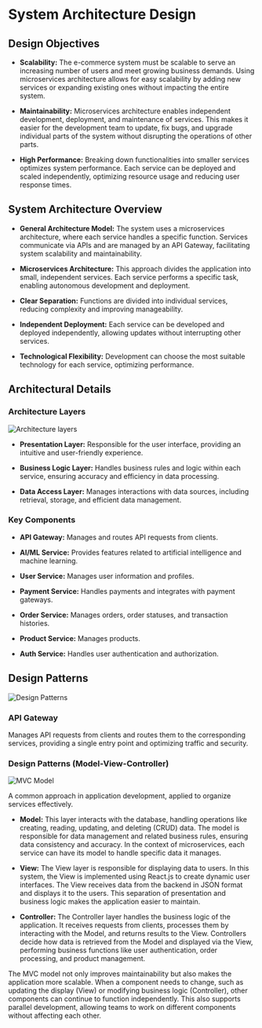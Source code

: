 # System Architecture Design

## Design Objectives

- **Scalability:** The e-commerce system must be scalable to serve an increasing number of users and meet growing business demands. Using microservices architecture allows for easy scalability by adding new services or expanding existing ones without impacting the entire system.

- **Maintainability:** Microservices architecture enables independent development, deployment, and maintenance of services. This makes it easier for the development team to update, fix bugs, and upgrade individual parts of the system without disrupting the operations of other parts.

- **High Performance:** Breaking down functionalities into smaller services optimizes system performance. Each service can be deployed and scaled independently, optimizing resource usage and reducing user response times.

## System Architecture Overview

- **General Architecture Model:** The system uses a microservices architecture, where each service handles a specific function. Services communicate via APIs and are managed by an API Gateway, facilitating system scalability and maintainability.

- **Microservices Architecture:** This approach divides the application into small, independent services. Each service performs a specific task, enabling autonomous development and deployment.

- **Clear Separation:** Functions are divided into individual services, reducing complexity and improving manageability.

- **Independent Deployment:** Each service can be developed and deployed independently, allowing updates without interrupting other services.

- **Technological Flexibility:** Development can choose the most suitable technology for each service, optimizing performance.

## Architectural Details

### Architecture Layers<br/>

<img
  src="/assets/architecture_design/3layers.png"
  alt="Architecture layers"
  title="Architecture layers"
/>

- **Presentation Layer:** Responsible for the user interface, providing an intuitive and user-friendly experience.

- **Business Logic Layer:** Handles business rules and logic within each service, ensuring accuracy and efficiency in data processing.

- **Data Access Layer:** Manages interactions with data sources, including retrieval, storage, and efficient data management.

### Key Components

- **API Gateway:** Manages and routes API requests from clients.

- **AI/ML Service:** Provides features related to artificial intelligence and machine learning.

- **User Service:** Manages user information and profiles.

- **Payment Service:** Handles payments and integrates with payment gateways.

- **Order Service:** Manages orders, order statuses, and transaction histories.

- **Product Service:** Manages products.

- **Auth Service:** Handles user authentication and authorization.

## Design Patterns<br/>

<img
  src="/assets/architecture_design/architecture.png"
  alt="Design Patterns"
  title="Design Patterns"
/>

### API Gateway

Manages API requests from clients and routes them to the corresponding services, providing a single entry point and optimizing traffic and security.

### Design Patterns (Model-View-Controller) <br/>

<img
  src="/assets/architecture_design/mvc.png"
  alt="MVC Model"
  title="MVC Model"
/>

A common approach in application development, applied to organize services effectively.

- **Model:** This layer interacts with the database, handling operations like creating, reading, updating, and deleting (CRUD) data. The model is responsible for data management and related business rules, ensuring data consistency and accuracy. In the context of microservices, each service can have its model to handle specific data it manages.

- **View:** The View layer is responsible for displaying data to users. In this system, the View is implemented using React.js to create dynamic user interfaces. The View receives data from the backend in JSON format and displays it to the users. This separation of presentation and business logic makes the application easier to maintain.

- **Controller:** The Controller layer handles the business logic of the application. It receives requests from clients, processes them by interacting with the Model, and returns results to the View. Controllers decide how data is retrieved from the Model and displayed via the View, performing business functions like user authentication, order processing, and product management.

The MVC model not only improves maintainability but also makes the application more scalable. When a component needs to change, such as updating the display (View) or modifying business logic (Controller), other components can continue to function independently. This also supports parallel development, allowing teams to work on different components without affecting each other.
